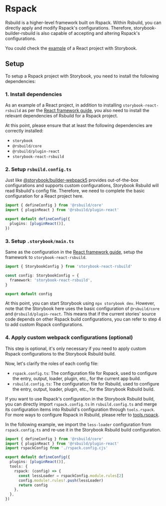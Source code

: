 
# Rspack

Rsbuild is a higher-level framework built on Rspack. Within Rsbuild, you can directly apply and modify Rspack's configurations. Therefore, storybook-builder-rsbuild is also capable of accepting and altering Rspack's configurations.

You could check the [example](https://github.com/rspack-contrib/storybook-rsbuild/tree/main/sandboxes/rspack-react-18) of a React project with Storybook.

## Setup

To setup a Rspack project with Storybook, you need to install the following dependencies:

### 1. Install dependencies

As an example of a React project, in addition to installing `storybook-react-rsbuild` as per the [React framework guide](/guide/framework/react), you also need to install the relevant dependencies of Rsbuild for a Rspack project.

<PackageManagerTabs command="install @rsbuild/core @rsbuild/plugin-react -D" />

At this point, please ensure that at least the following dependencies are correctly installed:

- `storybook`
- `@rsbuild/core`
- `@rsbuild/plugin-react`
- `storybook-react-rsbuild`

### 2. Setup `rsbuild.config.ts`

Just like [@storybook/builder-webpack5](https://storybook.js.org/docs/builders/webpack#import-a-custom-webpack-configuration) provides out-of-the-box configurations and supports custom configurations, Storybook Rsbuild will read Rsbuild's config file. Therefore, we need to complete the basic configuration for a React project here.

```ts title=rsbuild.config.ts
import { defineConfig } from '@rsbuild/core'
import { pluginReact } from '@rsbuild/plugin-react'

export default defineConfig({
  plugins: [pluginReact()],
})
```

### 3. Setup `.storybook/main.ts`

Same as the configuration in the [React framework guide](/guide/framework/react.html#setup-storybookmaints), setup the framework to `storybook-react-rsbuild`.

```ts title=.storybook/main.ts
import { StorybookConfig } from 'storybook-react-rsbuild'

const config: StorybookConfig = {
  framework: 'storybook-react-rsbuild',
}

export default config
```

At this point, you can start Storybook using `npx storybook dev`. However, note that the Storybook here uses the basic configuration of `@rsbuild/core` and `@rsbuild/plugin-react`. This means that if the current stories' source code depends on other Rspack build configurations, you can refer to step 4 to add custom Rspack configurations.

### 4. Apply custom webpack configurations (optional)

This step is optional, it's only necessary if you need to apply custom Rspack configurations to the Storybook Rsbuild build.

Now, let's clarify the roles of each config file:

- `rspack.config.ts`: The configuration file for Rspack, used to configure the entry, output, loader, plugin, etc., for the current app build.
- `rsbuild.config.ts`: The configuration file for Rsbuild, used to configure the entry, output, loader, plugin, etc., for the Storybook Rsbuild build.

If you want to use Rspack's configuration in the Storybook Rsbuild build, you can directly import `rspack.config.ts` in `rsbuild.config.ts` and merge its configuration items into Rsbuild's configuration through `tools.rspack`. For more ways to configure Rspack in Rsbuild, please refer to [tools.rspack](https://rsbuild.rs/config/tools/rspack).

In the following example, we import the `less-loader` configuration from `rspack.config.ts` and re-use it in the Storybook Rsbuild build configuration.

```ts title=rsbuild.config.ts {3,7-13}
import { defineConfig } from '@rsbuild/core'
import { pluginReact } from '@rsbuild/plugin-react'
import rspackConfig from './rspack.config.cjs'

export default defineConfig({
  plugins: [pluginReact()],
  tools: {
    rspack: (config) => {
      const lessLoader = rspackConfig.module.rules[2]
      config.module!.rules!.push(lessLoader)
      return config
    },
  },
})
```
